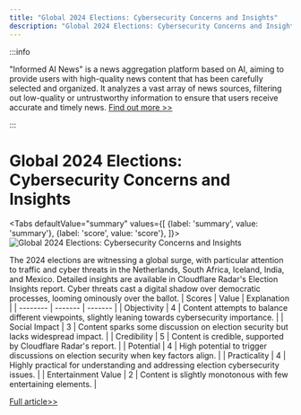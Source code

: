 ```yaml
---
title: "Global 2024 Elections: Cybersecurity Concerns and Insights"
description: "Global 2024 Elections: Cybersecurity Concerns and Insights"
---
```



:::info

"Informed AI News" is a news aggregation platform based on AI, aiming to provide users with high-quality news content that has been carefully selected and organized. It analyzes a vast array of news sources, filtering out low-quality or untrustworthy information to ensure that users receive accurate and timely news.  [Find out more >>](/docs/guides)

:::

# Global 2024 Elections: Cybersecurity Concerns and Insights


<Tabs
	defaultValue="summary"
	values={[
	{label: 'summary', value: 'summary'},
	{label: 'score', value: 'score'},
]}>
<TabItem value="summary">
<img
  src="https://image.informedainews.com/2024/06/Pol-S7U-1718077350-0.jpg"
  alt="Global 2024 Elections: Cybersecurity Concerns and Insights"
/>



The 2024 elections are witnessing a global surge, with particular attention to traffic and cyber threats in the Netherlands, South Africa, Iceland, India, and Mexico. Detailed insights are available in Cloudflare Radar's Election Insights report. Cyber threats cast a digital shadow over democratic processes, looming ominously over the ballot.
</TabItem>
<TabItem value="score">
	| Scores     | Value   | Explanation |
	| -------- | ------- | ------- |
	| Objectivity  | 4    | Content attempts to balance different viewpoints, slightly leaning towards cybersecurity importance.    |
	| Social Impact | 3     | Content sparks some discussion on election security but lacks widespread impact.    |
	| Credibility    | 5    | Content is credible, supported by Cloudflare Radar's report.    |
	| Potential    | 4    | High potential to trigger discussions on election security when key factors align.    |
	| Practicality    | 4    | Highly practical for understanding and addressing election cybersecurity issues.    |
	| Entertainment Value    | 2    | Content is slightly monotonous with few entertaining elements.    |
</TabItem>
</Tabs>

[Full article>>](https://blog.cloudflare.com/internet-insights-on-2024-elections-in-the-netherlands-south-africa-iceland-india-and-mexico)
